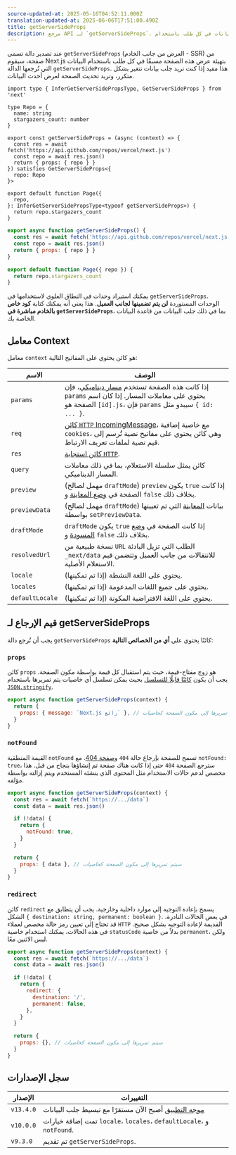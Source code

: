 ```yaml
---
source-updated-at: 2025-05-16T04:52:11.000Z
translation-updated-at: 2025-06-06T17:51:00.490Z
title: getServerSideProps
description: مرجع API لـ `getServerSideProps`. تعلم كيفية جلب البيانات في كل طلب باستخدام Next.js.
---
```


عند تصدير دالة تسمى `getServerSideProps` (العرض من جانب الخادم - SSR) من صفحة، سيقوم Next.js بتهيئة عرض هذه الصفحة مسبقًا في كل طلب باستخدام البيانات التي تُرجعها الدالة `getServerSideProps`. هذا مفيد إذا كنت تريد جلب بيانات تتغير بشكل متكرر، وتريد تحديث الصفحة لعرض أحدث البيانات.

```tsx filename="pages/index.tsx" switcher
import type { InferGetServerSidePropsType, GetServerSideProps } from 'next'

type Repo = {
  name: string
  stargazers_count: number
}

export const getServerSideProps = (async (context) => {
  const res = await fetch('https://api.github.com/repos/vercel/next.js')
  const repo = await res.json()
  return { props: { repo } }
}) satisfies GetServerSideProps<{
  repo: Repo
}>

export default function Page({
  repo,
}: InferGetServerSidePropsType<typeof getServerSideProps>) {
  return repo.stargazers_count
}
```

```jsx filename="pages/index.js" switcher
export async function getServerSideProps() {
  const res = await fetch('https://api.github.com/repos/vercel/next.js')
  const repo = await res.json()
  return { props: { repo } }
}

export default function Page({ repo }) {
  return repo.stargazers_count
}
```

يمكنك استيراد وحدات في النطاق العلوي لاستخدامها في `getServerSideProps`. الوحدات المستوردة **لن يتم تضمينها لجانب العميل**. هذا يعني أنه يمكنك كتابة **كود خاص بالخادم مباشرة في `getServerSideProps`**، بما في ذلك جلب البيانات من قاعدة البيانات الخاصة بك.

## معامل Context

معامل `context` هو كائن يحتوي على المفاتيح التالية:

| الاسم            | الوصف                                                                                                                                                                                                           |
| --------------- | --------------------------------------------------------------------------------------------------------------------------------------------------------------------------------------------------------------------- |
| `params`        | إذا كانت هذه الصفحة تستخدم [مسار ديناميكي](/docs/pages/building-your-application/routing/dynamic-routes)، فإن `params` يحتوي على معاملات المسار. إذا كان اسم الصفحة هو `[id].js`، فإن `params` سيبدو مثل `{ id: ... }`. |
| `req`           | [كائن `HTTP` IncomingMessage](https://nodejs.org/api/http.html#http_class_http_incomingmessage)، مع خاصية إضافية `cookies`، وهي كائن يحتوي على مفاتيح نصية تُرسم إلى قيم نصية لملفات تعريف الارتباط.    |
| `res`           | [كائن استجابة `HTTP`](https://nodejs.org/api/http.html#http_class_http_serverresponse).                                                                                                                        |
| `query`         | كائن يمثل سلسلة الاستعلام، بما في ذلك معاملات المسار الديناميكي.                                                                                                                                          |
| `preview`       | (مهمل لصالح `draftMode`) `preview` يكون `true` إذا كانت الصفحة في [وضع المعاينة](/docs/pages/building-your-application/configuring/preview-mode) و `false` بخلاف ذلك.                                          |
| `previewData`   | (مهمل لصالح `draftMode`) بيانات [المعاينة](/docs/pages/building-your-application/configuring/preview-mode) التي تم تعيينها بواسطة `setPreviewData`.                                                                              |
| `draftMode`     | `draftMode` يكون `true` إذا كانت الصفحة في [وضع المسودة](/docs/pages/building-your-application/configuring/draft-mode) و `false` بخلاف ذلك.                                                                         |
| `resolvedUrl`   | نسخة طبيعية من `URL` الطلب التي تزيل البادئة `_next/data` للانتقالات من جانب العميل وتتضمن قيم الاستعلام الأصلية.                                                                              |
| `locale`        | يحتوي على اللغة النشطة (إذا تم تمكينها).                                                                                                                                                                              |
| `locales`       | يحتوي على جميع اللغات المدعومة (إذا تم تمكينها).                                                                                                                                                                          |
| `defaultLocale` | يحتوي على اللغة الافتراضية المكونة (إذا تم تمكينها).                                                                                                                                                                  |

## قيم الإرجاع لـ getServerSideProps

يجب أن تُرجع دالة `getServerSideProps` كائنًا يحتوي على **أي من الخصائص التالية**:

### `props`

كائن `props` هو زوج مفتاح-قيمة، حيث يتم استقبال كل قيمة بواسطة مكون الصفحة. يجب أن يكون [كائنًا قابلًا للتسلسل](https://developer.mozilla.org/docs/Glossary/Serialization) بحيث يمكن تسلسل أي خاصيات يتم تمريرها باستخدام [`JSON.stringify`](https://developer.mozilla.org/docs/Web/JavaScript/Reference/Global_Objects/JSON/stringify).

```jsx
export async function getServerSideProps(context) {
  return {
    props: { message: `Next.js رائع` }, // سيتم تمريرها إلى مكون الصفحة كخاصيات
  }
}
```

### `notFound`

القيمة المنطقية `notFound` تسمح للصفحة بإرجاع حالة `404` و[صفحة 404](/docs/pages/building-your-application/routing/custom-error#404-page). مع `notFound: true`، سترجع الصفحة `404` حتى إذا كانت هناك صفحة تم إنشاؤها بنجاح من قبل. هذا مخصص لدعم حالات الاستخدام مثل المحتوى الذي ينشئه المستخدم ويتم إزالته بواسطة مؤلفه.

```js
export async function getServerSideProps(context) {
  const res = await fetch(`https://.../data`)
  const data = await res.json()

  if (!data) {
    return {
      notFound: true,
    }
  }

  return {
    props: { data }, // سيتم تمريرها إلى مكون الصفحة كخاصيات
  }
}
```

### `redirect`

كائن `redirect` يسمح بإعادة التوجيه إلى موارد داخلية وخارجية. يجب أن يتطابق مع الشكل `{ destination: string, permanent: boolean }`. في بعض الحالات النادرة، قد تحتاج إلى تعيين رمز حالة مخصص لعملاء `HTTP` القديمة لإعادة التوجيه بشكل صحيح. في هذه الحالات، يمكنك استخدام خاصية `statusCode` بدلاً من خاصية `permanent`، ولكن ليس الاثنين معًا.

```js
export async function getServerSideProps(context) {
  const res = await fetch(`https://.../data`)
  const data = await res.json()

  if (!data) {
    return {
      redirect: {
        destination: '/',
        permanent: false,
      },
    }
  }

  return {
    props: {}, // سيتم تمريرها إلى مكون الصفحة كخاصيات
  }
}
```

## سجل الإصدارات

| الإصدار   | التغييرات                                                                                                    |
| --------- | ---------------------------------------------------------------------------------------------------------- |
| `v13.4.0` | [موجه التطبيق](/docs/app/building-your-application/data-fetching) أصبح الآن مستقرًا مع تبسيط جلب البيانات |
| `v10.0.0` | تمت إضافة خيارات `locale`، `locales`، `defaultLocale`، و `notFound`.                                        |
| `v9.3.0`  | تم تقديم `getServerSideProps`.                                                                           |